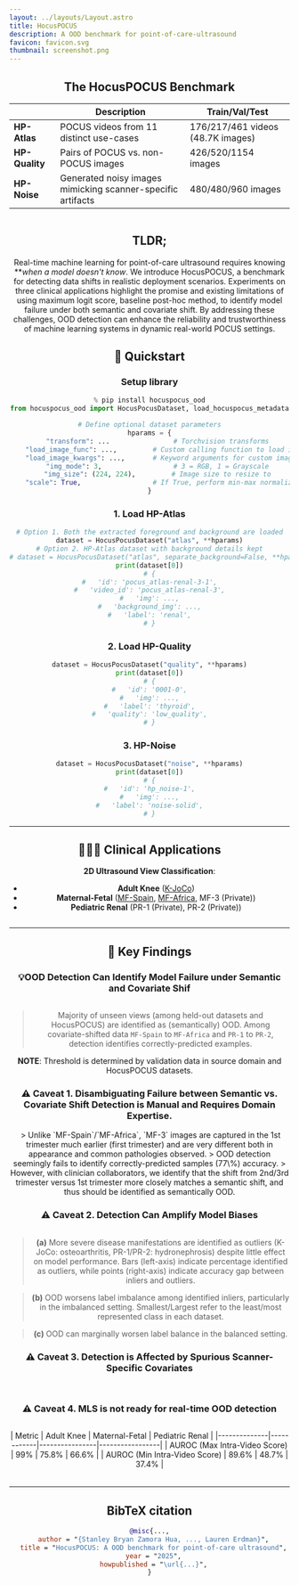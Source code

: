 ```yaml
---
layout: ../layouts/Layout.astro
title: HocusPOCUS
description: A OOD benchmark for point-of-care-ultrasound 
favicon: favicon.svg
thumbnail: screenshot.png
---
```






<Header
  title={frontmatter.title}
  authors={[
    {
      name: "Stanley Bryan Zamora Hua",
      url: "https://stan-hua.github.io/",
      institution: "The Hospital for Sick Children",
    },
    {
      name: "Lauren Erdman",
      institution: "Cincinnati Children's Hospital",
    },
  ]}
  conference="Pre-Print"
  links={[
    {
      name: "Paper",
      url: "",
      icon: "ri:file-pdf-2-line",
    },
    {
      name: "Code",
      url: "https://github.com/stan-hua/hocuspocus",
      icon: "ri:github-line",
    },
    {
      name: "arXiv",
      url: "",
      icon: "academicons:arxiv",
    },
    {
      name: "Zenodo",
      url: "https://zenodo.org/records/14941380",
      icon: "ri:database-2-line",
    },
    {
      name: "Kaggle",
      url: "https://www.kaggle.com/datasets/stanleyhua/hocuspocus-an-ood-benchmark-for-pocus/",
      icon: "ri:database-2-line",
    }
  ]}
  />

## The HocusPOCUS Benchmark

|                                         | **Description**                                        | **Train/Val/Test**  |
|-----------------------------------------|--------------------------------------------------------|---------------------|
| **HP-Atlas**  | POCUS videos from 11 distinct use-cases | 176/217/461 videos (48.7K images)  |
| **HP-Quality**        | Pairs of POCUS vs. non-POCUS images                    | 426/520/1154 images |
| **HP-Noise**               | Generated noisy images mimicking scanner-specific artifacts      | 480/480/960 images  |

<Figure>
    <Image source={hocuspocus} altText="HocusPOCUS Datasets" style="max-width: 100%; height: auto !important;" />
</Figure>

<HighlightedSection>

## TLDR;

Real-time machine learning for point-of-care ultrasound requires knowing ***when a model doesn't know*.
We introduce HocusPOCUS, a benchmark for detecting data shifts in realistic deployment scenarios.
Experiments on three clinical applications highlight the promise and existing limitations of using maximum logit score, baseline post-hoc method, to identify model failure under both semantic and covariate shift.
By addressing these challenges, OOD detection can enhance the reliability and trustworthiness of machine learning systems in dynamic real-world POCUS settings.
</HighlightedSection>


## 🏃 Quickstart

### Setup library
```python
% pip install hocuspocus_ood
from hocuspocus_ood import HocusPocusDataset, load_hocuspocus_metadata

# Define optional dataset parameters
hparams = {
    "transform": ...                # Torchvision transforms
    "load_image_func": ...,         # Custom calling function to load image given image path
    "load_image_kwargs": ...,       # Keyword arguments for custom image loading function
    "img_mode": 3,                  # 3 = RGB, 1 = Grayscale
    "img_size": (224, 224),         # Image size to resize to
    "scale": True,                  # If True, perform min-max normalization
}
```

### 1. Load HP-Atlas
```python
# Option 1. Both the extracted foreground and background are loaded
dataset = HocusPocusDataset("atlas", **hparams)
# Option 2. HP-Atlas dataset with background details kept
# dataset = HocusPocusDataset("atlas", separate_background=False, **hparams)
print(dataset[0])
# {
#   'id': 'pocus_atlas-renal-3-1',
#   'video_id': 'pocus_atlas-renal-3',
#   'img': ...,
#   'background_img': ...,
#   'label': 'renal',
# }
```

### 2. Load HP-Quality
```python
dataset = HocusPocusDataset("quality", **hparams)
print(dataset[0])
# {
#   'id': '0001-0',
#   'img': ...,
#   'label': 'thyroid',
#   'quality': 'low_quality',
# }
```

### 3. HP-Noise
```python
dataset = HocusPocusDataset("noise", **hparams)
print(dataset[0])
# {
#   'id': 'hp_noise-1',
#   'img': ...,
#   'label': 'noise-solid',
# }
```

<hr />


## 👩🏻‍⚕️ Clinical Applications
**2D Ultrasound View Classification**:
- **Adult Knee** ([K-JoCo](https://dataverse.harvard.edu/dataset.xhtml?persistentId=doi:10.7910/DVN/SKP9IB))
- **Maternal-Fetal** ([MF-Spain](https://zenodo.org/records/3904280), [MF-Africa](https://zenodo.org/records/7540448), MF-3 (Private))
- **Pediatric Renal** (PR-1 (Private), PR-2 (Private))

<Figure caption="">
    <Image source={applications} altText="Clinical Applications" style="max-width: 100% !important; height: auto !important;" />
</Figure>

<hr />

## 🚨 Key Findings

### 💡OOD Detection Can Identify Model Failure under Semantic and Covariate Shif
<Image source={fig2} altText="OOD Detection Identifies Model Failure under Semantic and Covariate Shift" style="max-width: 100% !important; height: auto !important;" />

> Majority of unseen views (among held-out datasets and HocusPOCUS) are identified as (semantically) OOD.
> Among covariate-shifted data `MF-Spain` to `MF-Africa` and `PR-1` to `PR-2`, detection identifies correctly-predicted examples.

**NOTE**: Threshold is determined by validation data in source domain and HocusPOCUS datasets.


### ⚠️ Caveat 1. Disambiguating Failure between Semantic vs. Covariate Shift Detection is Manual and Requires Domain Expertise.

<Image source={cov_to_semantic_shift} altText="MF-3 images are more semantically shifted than only covariately shifted." style="max-width: 50% !important; height: auto !important;" />
> Unlike `MF-Spain`/`MF-Africa`, `MF-3` images are captured in the 1st trimester much earlier (first trimester) and are very different both in appearance and common pathologies observed.
> OOD detection seemingly fails to identify correctly-predicted samples (77\%) accuracy.
> However, with clinician collaborators, we identify that the shift from 2nd/3rd trimester versus 1st trimester more closely matches a semantic shift, and thus should be identified as semantically OOD.



### ⚠️ Caveat 2. Detection Can Amplify Model Biases
<Image source={fig3} altText="OOD Detection Identifies Model Failure under Semantic and Covariate Shift" style="max-width: 100% !important; height: auto !important;" />

> **(a)** More severe disease manifestations are identified as outliers (K-JoCo: osteoarthritis, PR-1/PR-2: hydronephrosis) despite little effect on model performance. Bars (left-axis) indicate percentage identified as outliers, while points (right-axis) indicate accuracy gap between inliers and outliers.

> **(b)** OOD worsens label imbalance among identified inliers, particularly in the imbalanced setting. Smallest/Largest refer to the least/most represented class in each dataset.

> **(c)** OOD can marginally worsen label balance in the balanced setting.


### ⚠️ Caveat 3. Detection is Affected by Spurious Scanner-Specific Covariates
<TwoColumns>
  <Figure slot="left" caption="Background Details">
    <Image source={cov_factors_bg} altText="OOD Detection is affected by scanner-specific background details" style="max-width: 100 !important%; height: auto !important;" />
  </Figure>
  <Figure slot="right" caption="Foreground Shape">
    <Image source={cov_factors_fg_shape} altText="OOD Detection is affected by probe-specific foreground shape" style="max-width: 100% !important; height: auto !important;" />
  </Figure>
</TwoColumns>


### ⚠️ Caveat 4. MLS is not ready for real-time OOD detection
<Figure caption="Example (Lung) POCUS Video">
  <Image source={supplemental_video} altText="Example (Lung) POCUS Video" style="max-width: 50% !important; height: auto !important;" />
</Figure>

<Table>
  | Metric       | Adult Knee | Maternal-Fetal | Pediatric Renal |
  |--------------|------------|----------------|-----------------|
  | AUROC (Max Intra-Video Score)    | 99%       | 75.8%          | 66.6%           |
  | AUROC (Min Intra-Video Score)    | 89.6%      | 48.7%          | 37.4%           |
</Table>

<hr />

## BibTeX citation

```bibtex
@misc{...,
  author = "{Stanley Bryan Zamora Hua, ..., Lauren Erdman}",
  title = "HocusPOCUS: A OOD benchmark for point-of-care ultrasound",
  year = "2025",
  howpublished = "\url{...}",
}
```